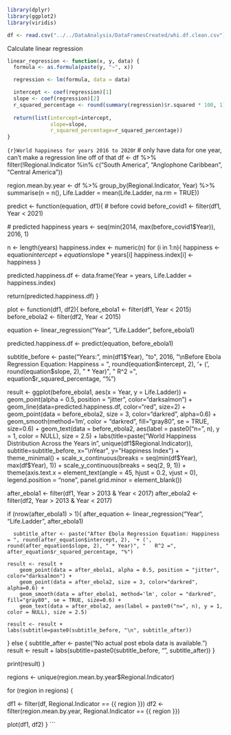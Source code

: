 ```{r}
library(dplyr)
library(ggplot2)
library(viridis)
```


```{r}
df <- read.csv("../../DataAnalysis/DataFramesCreated/whi.df.clean.csv")
```

Calculate linear regression
```{r}
linear_regression <- function(x, y, data) {
  formula <- as.formula(paste(y, "~", x))

  regression <- lm(formula, data = data)

  intercept <- coef(regression)[1]
  slope <- coef(regression)[2]
  r_squared_percentage <- round(summary(regression)$r.squared * 100, 1)
  
  return(list(intercept=intercept, 
              slope=slope, 
              r_squared_percentage=r_squared_percentage))
}
```


```{r}World happiness for years 2016 to 2020
```{r}
# only have data for one year, can't make a regression line off of that
df <- df %>%
  filter(!Regional.Indicator %in% c("South America", "Anglophone Caribbean", "Central America"))

region.mean.by.year <- df %>%
  group_by(Regional.Indicator, Year) %>%
  summarise(n = n(), Life.Ladder = mean(Life.Ladder, na.rm = TRUE))

predict <- function(equation, df1){
  # before covid
  before_covid1 <- filter(df1, Year < 2021)
  
  # predicted happiness
  years <- seq(min(2014, max(before_covid1$Year)), 2016, 1)

  n <- length(years)
  happiness.index <- numeric(n)
  for (i in 1:n){
    happiness <- equation$intercept + equation$slope * years[i]
    happiness.index[i] <- happiness
  }
  
  predicted.happiness.df <- data.frame(Year = years, Life.Ladder = happiness.index)
  
  return(predicted.happiness.df)
}

plot <- function(df1, df2){
  before_ebola1 <- filter(df1, Year < 2015)
  before_ebola2 <- filter(df2, Year < 2015)

  equation <- linear_regression("Year", "Life.Ladder", before_ebola1)

  predicted.happiness.df <- predict(equation, before_ebola1)
  
  subtitle_before <- paste("Years:", min(df1$Year), "to", 2016, "\nBefore Ebola Regression Equation: Happiness = ", round(equation$intercept, 2), '+ (', round(equation$slope, 2), " * Year)", "   R^2 =", equation$r_squared_percentage, "%")
  
  result <- 
    ggplot(before_ebola1, aes(x = Year, y = Life.Ladder)) +
    geom_point(alpha = 0.5, position = "jitter", color="darksalmon") +
    geom_line(data=predicted.happiness.df, color="red", size=2) +
    geom_point(data = before_ebola2, size = 3, color="darkred", alpha=0.6) +
    geom_smooth(method='lm', color = "darkred", fill="gray80", se = TRUE, size=0.6) +
    geom_text(data = before_ebola2, aes(label = paste0("n=", n), y = 1, color = NULL), size = 2.5) +
    labs(title=paste("World Happiness Distribution Across the Years in", unique(df1$Regional.Indicator)), 
      subtitle=subtitle_before, 
      x="\nYear", 
      y="Happiness Index") +
    theme_minimal() +
    scale_x_continuous(breaks = seq(min(df$Year), max(df$Year), 1)) +
    scale_y_continuous(breaks = seq(2, 9, 1)) +
    theme(axis.text.x = element_text(angle = 45, hjust = 0.2, vjust = 0),
          legend.position = "none",
          panel.grid.minor = element_blank())
  
  after_ebola1 <- filter(df1, Year > 2013 & Year < 2017)
  after_ebola2 <- filter(df2, Year > 2013 & Year < 2017)
  
  if (nrow(after_ebola1) > 1){
    after_equation <- linear_regression("Year", "Life.Ladder", after_ebola1)
    
      subtitle_after <- paste("After Ebola Regression Equation: Happiness = ", round(after_equation$intercept, 2), '+ (', round(after_equation$slope, 2), " * Year)", "   R^2 =", after_equation$r_squared_percentage, "%")

    result <- result +
        geom_point(data = after_ebola1, alpha = 0.5, position = "jitter", color="darksalmon") +
        geom_point(data = after_ebola2, size = 3, color="darkred", alpha=0.6) + 
        geom_smooth(data = after_ebola1, method='lm', color = "darkred", fill="gray80", se = TRUE, size=0.6) +
        geom_text(data = after_ebola2, aes(label = paste0("n=", n), y = 1, color = NULL), size = 2.5)
        
    result <- result +
    labs(subtitle=paste0(subtitle_before, "\n", subtitle_after))
  } else {
    subtitle_after <- paste("No actual post ebola data is available.")
    result <- result +
    labs(subtitle=paste0(subtitle_before, "\n", subtitle_after))
  }
  
  print(result)
}

regions <- unique(region.mean.by.year$Regional.Indicator)

for (region in regions) {
  
  df1 <- filter(df, Regional.Indicator == {{ region }})
  df2 <- filter(region.mean.by.year, Regional.Indicator == {{ region }})

  plot(df1, df2)
}
```
